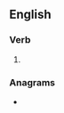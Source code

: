 {{also|rémunérâtes}}
==English==

===Verb===
{{head|en|verb form}}

# {{en-third-person singular of|remunerate}}

===Anagrams===
* {{anagrams|en|a=aeeemnrrstu|renumerates}}